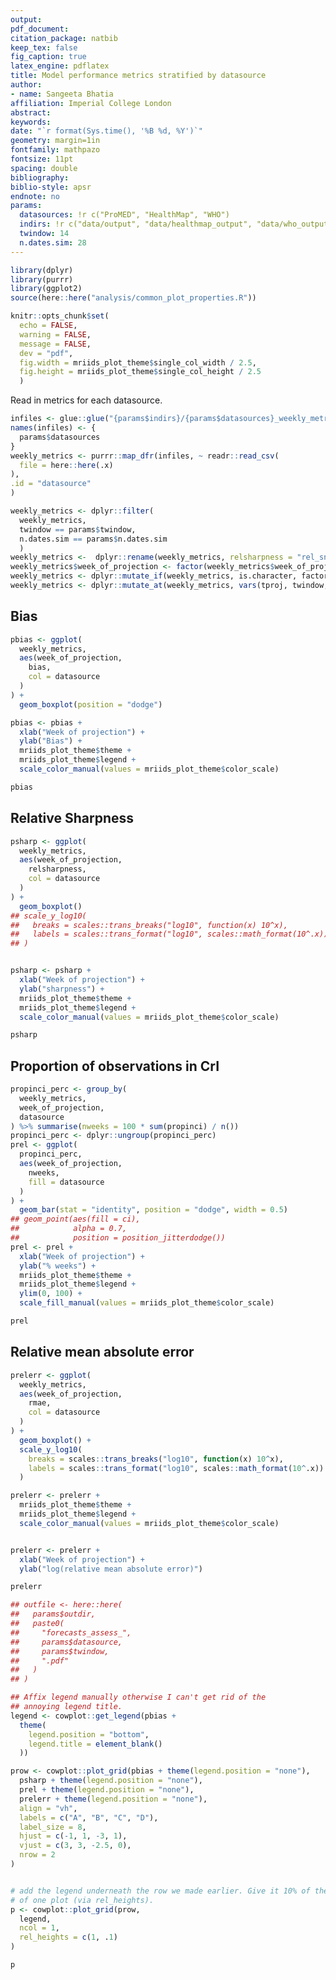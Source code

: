 ```yaml
---
output: 
pdf_document:
citation_package: natbib
keep_tex: false
fig_caption: true
latex_engine: pdflatex
title: Model performance metrics stratified by datasource
author:
- name: Sangeeta Bhatia
affiliation: Imperial College London
abstract: 
keywords: 
date: "`r format(Sys.time(), '%B %d, %Y')`"
geometry: margin=1in
fontfamily: mathpazo
fontsize: 11pt
spacing: double
bibliography: 
biblio-style: apsr
endnote: no
params:
  datasources: !r c("ProMED", "HealthMap", "WHO")
  indirs: !r c("data/output", "data/healthmap_output", "data/who_output")
  twindow: 14
  n.dates.sim: 28
---
```


```r
library(dplyr)
library(purrr)
library(ggplot2)
source(here::here("analysis/common_plot_properties.R"))

knitr::opts_chunk$set(
  echo = FALSE,
  warning = FALSE,
  message = FALSE,
  dev = "pdf",
  fig.width = mriids_plot_theme$single_col_width / 2.5,
  fig.height = mriids_plot_theme$single_col_height / 2.5
  )

```

Read in metrics for each datasource.

```r
infiles <- glue::glue("{params$indirs}/{params$datasources}_weekly_metrics.csv")
names(infiles) <- {
  params$datasources
}
weekly_metrics <- purrr::map_dfr(infiles, ~ readr::read_csv(
  file = here::here(.x)
),
.id = "datasource"
)

weekly_metrics <- dplyr::filter(
  weekly_metrics,
  twindow == params$twindow,
  n.dates.sim == params$n.dates.sim
  )
weekly_metrics <-  dplyr::rename(weekly_metrics, relsharpness = "rel_sness")
weekly_metrics$week_of_projection <- factor(weekly_metrics$week_of_projection)
weekly_metrics <- dplyr::mutate_if(weekly_metrics, is.character, factor)
weekly_metrics <- dplyr::mutate_at(weekly_metrics, vars(tproj, twindow, n.dates.sim), as.integer)
```

## Bias

```r
pbias <- ggplot(
  weekly_metrics,
  aes(week_of_projection,
    bias,
    col = datasource
  )
) +
  geom_boxplot(position = "dodge")

pbias <- pbias +
  xlab("Week of projection") +
  ylab("Bias") +
  mriids_plot_theme$theme +
  mriids_plot_theme$legend +
  scale_color_manual(values = mriids_plot_theme$color_scale)

pbias
```

## Relative Sharpness


```r

psharp <- ggplot(
  weekly_metrics,
  aes(week_of_projection,
    relsharpness,
    col = datasource
  )
) +
  geom_boxplot()
## scale_y_log10(
##   breaks = scales::trans_breaks("log10", function(x) 10^x),
##   labels = scales::trans_format("log10", scales::math_format(10^.x))
## )


psharp <- psharp +
  xlab("Week of projection") +
  ylab("sharpness") +
  mriids_plot_theme$theme +
  mriids_plot_theme$legend +
  scale_color_manual(values = mriids_plot_theme$color_scale)

psharp
```

## Proportion of observations in CrI


```r
propinci_perc <- group_by(
  weekly_metrics,
  week_of_projection,
  datasource
) %>% summarise(nweeks = 100 * sum(propinci) / n())
propinci_perc <- dplyr::ungroup(propinci_perc)
prel <- ggplot(
  propinci_perc,
  aes(week_of_projection,
    nweeks,
    fill = datasource
  )
) +
  geom_bar(stat = "identity", position = "dodge", width = 0.5)
## geom_point(aes(fill = ci),
##            alpha = 0.7,
##            position = position_jitterdodge())
prel <- prel +
  xlab("Week of projection") +
  ylab("% weeks") +
  mriids_plot_theme$theme +
  mriids_plot_theme$legend +
  ylim(0, 100) +
  scale_fill_manual(values = mriids_plot_theme$color_scale)

prel
```


## Relative mean absolute error


```r
prelerr <- ggplot(
  weekly_metrics,
  aes(week_of_projection,
    rmae,
    col = datasource
  )
) +
  geom_boxplot() +
  scale_y_log10(
    breaks = scales::trans_breaks("log10", function(x) 10^x),
    labels = scales::trans_format("log10", scales::math_format(10^.x))
  )

prelerr <- prelerr +
  mriids_plot_theme$theme +
  mriids_plot_theme$legend +
  scale_color_manual(values = mriids_plot_theme$color_scale)


prelerr <- prelerr +
  xlab("Week of projection") +
  ylab("log(relative mean absolute error)")

prelerr
```


```r
## outfile <- here::here(
##   params$outdir,
##   paste0(
##     "forecasts_assess_",
##     params$datasource,
##     params$twindow,
##     ".pdf"
##   )
## )

## Affix legend manually otherwise I can't get rid of the
## annoying legend title.
legend <- cowplot::get_legend(pbias +
  theme(
    legend.position = "bottom",
    legend.title = element_blank()
  ))

prow <- cowplot::plot_grid(pbias + theme(legend.position = "none"),
  psharp + theme(legend.position = "none"),
  prel + theme(legend.position = "none"),
  prelerr + theme(legend.position = "none"),
  align = "vh",
  labels = c("A", "B", "C", "D"),
  label_size = 8,
  hjust = c(-1, 1, -3, 1),
  vjust = c(3, 3, -2.5, 0),
  nrow = 2
)


# add the legend underneath the row we made earlier. Give it 10% of the height
# of one plot (via rel_heights).
p <- cowplot::plot_grid(prow,
  legend,
  ncol = 1,
  rel_heights = c(1, .1)
)

p
```

